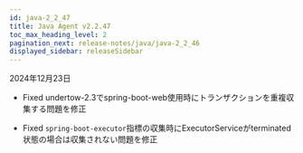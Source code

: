 ```yaml
---
id: java-2_2_47
title: Java Agent v2.2.47
toc_max_heading_level: 2
pagination_next: release-notes/java/java-2_2_46
displayed_sidebar: releaseSidebar
---
```


2024年12月23日

- <Status priority='0'>Fixed</Status> undertow-2.3でspring-boot-web使用時にトランザクションを重複収集する問題を修正

- <Status priority='0'>Fixed</Status> `spring-boot-executor`指標の収集時にExecutorServiceがterminated状態の場合は収集されない問題を修正


<DownloadJava ver="2.2.47" />
